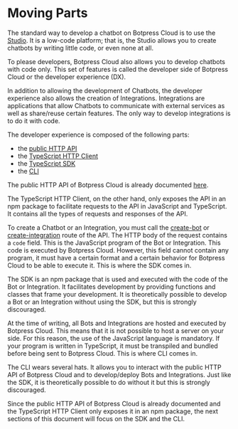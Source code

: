 
# Moving Parts

The standard way to develop a chatbot on Botpress Cloud is to use the [Studio](studio.botpress.cloud). It is a low-code platform; that is, the Studio allows you to create chatbots by writing little code, or even none at all.

To please developers, Botpress Cloud also allows you to develop chatbots with code only. This set of features is called the developer side of Botpress Cloud or the developer experience (DX).

In addition to allowing the development of Chatbots, the developer experience also allows the creation of Integrations. Integrations are applications that allow Chatbots to communicate with external services as well as share/reuse certain features. The only way to develop integrations is to do it with code.

The developer experience is composed of the following parts:

- the [public HTTP API](https://botpress.com/docs/api/)
- the [TypeScript HTTP Client](https://npmjs.com/package/@botpress/client)
- the [TypeScript SDK](https://npmjs.com/package/@botpress/sdk)
- the [CLI](https://npmjs.com/package/@botpress/cli)

The public HTTP API of Botpress Cloud is already documented [here](https://botpress.io/docs/cloud/api).

The TypeScript HTTP Client, on the other hand, only exposes the API in an npm package to facilitate requests to the API in JavaScript and TypeScript. It contains all the types of requests and responses of the API.

To create a Chatbot or an Integration, you must call the [create-bot](https://botpress.com/docs/api/#bot-create-bot) or [create-integration](https://botpress.com/docs/api/#bot-create-integration) route of the API. The HTTP body of the request contains a `code` field. This is the JavaScript program of the Bot or Integration. This code is executed by Botpress Cloud. However, this field cannot contain any program, it must have a certain format and a certain behavior for Botpress Cloud to be able to execute it. This is where the SDK comes in.

The SDK is an npm package that is used and executed with the code of the Bot or Integration. It facilitates development by providing functions and classes that frame your development. It is theoretically possible to develop a Bot or an Integration without using the SDK, but this is strongly discouraged.

At the time of writing, all Bots and Integrations are hosted and executed by Botpress Cloud. This means that it is not possible to host a server on your side. For this reason, the use of the JavaScript language is mandatory. If your program is written in TypeScript, it must be transpiled and bundled before being sent to Botpress Cloud. This is where CLI comes in.

The CLI wears several hats. It allows you to interact with the public HTTP API of Botpress Cloud and to develop/deploy Bots and Integrations. Just like the SDK, it is theoretically possible to do without it but this is strongly discouraged.

Since the public HTTP API of Botpress Cloud is already documented and the TypeScript HTTP Client only exposes it in an npm package, the next sections of this document will focus on the SDK and the CLI.
